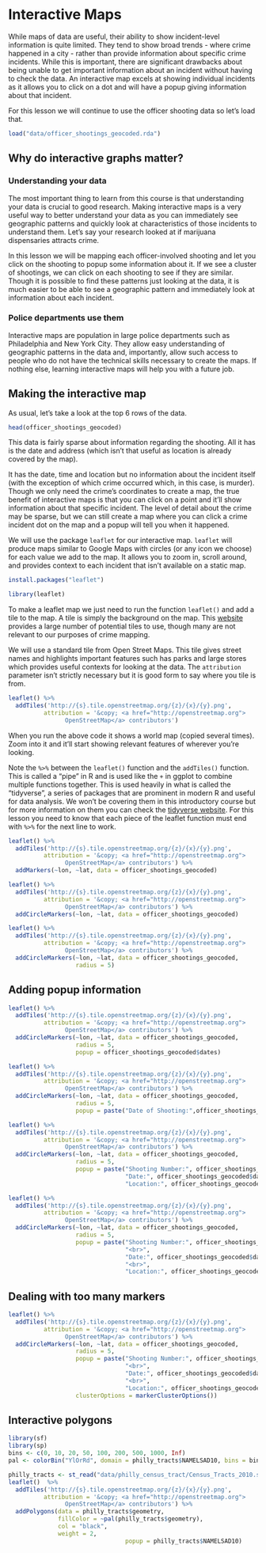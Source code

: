 # Interactive Maps

While maps of data are useful, their ability to show incident-level information is quite limited. They tend to show broad trends - where crime happened in a city - rather than provide information about specific crime incidents. While this is important, there are significant drawbacks about being unable to get important information about an incident without having to check the data. An interactive map excels at showing individual incidents as it allows you to click on a dot and will have a popup giving information about that incident.

For this lesson we will continue to use the officer shooting data so let's load that.

```r
load("data/officer_shootings_geocoded.rda")
```


## Why do interactive graphs matter?

### Understanding your data

The most important thing to learn from this course is that understanding your data is crucial to good research. Making interactive maps is a very useful way to better understand your data as you can immediately see geographic patterns and quickly look at characteristics of those incidents to understand them. Let's say your research looked at if marijuana dispensaries attracts crime. 

In this lesson we will be mapping each officer-involved shooting and let you click on the shooting to popup some information about it. If we see a cluster of shootings, we can click on each shooting to see if they are similar. Though it is possible to find these patterns just looking at the data, it is much easier to be able to see a geographic pattern and immediately look at information about each incident.

### Police departments use them

Interactive maps are population in large police departments such as Philadelphia and New York City. They allow easy understanding of geographic patterns in the data and, importantly, allow such access to people who do not have the technical skills necessary to create the maps. If nothing else, learning interactive maps will help you with a future job. 



## Making the interactive map 

As usual, let's take a look at the top 6 rows of the data.

```r
head(officer_shootings_geocoded)
```

This data is fairly sparse about information regarding the shooting. All it has is the date and address (which isn't that useful as location is already covered by the map). 

It has the date, time and location but  no information about the incident itself (with the exception of which crime occurred which, in this case, is murder). Though we only need the crime's coordinates to create a map, the true benefit of interactive maps is that you can click on a point and it'll show information about that specific incident. The level of detail about the crime may be sparse, but we can still create a map where you can click a crime incident dot on the map and a popup will tell you when it happened.


We will use the package `leaflet` for our interactive map. `leaflet` will produce maps similar to Google Maps with circles (or any icon we choose) for each value we add to the map. It allows you to zoom in, scroll around, and provides context to each incident that isn't available on a static map. 

```r
install.packages("leaflet")
```

```r
library(leaflet)
```

To make a leaflet map we just need to run the function `leaflet()` and add a tile to the map. A tile is simply the background on the map. This [website](https://leaflet-extras.github.io/leaflet-providers/preview/) provides a large number of potential tiles to use, though many are not relevant to our purposes of crime mapping. 

We will use a standard tile from Open Street Maps. This tile gives street names and highlights important features such has parks and large stores which provides useful contexts for looking at the data. The `attribution` parameter isn't strictly necessary but it is good form to say where you tile is from.  

```r
leaflet() %>% 
  addTiles('http://{s}.tile.openstreetmap.org/{z}/{x}/{y}.png', 
          attribution = '&copy; <a href="http://openstreetmap.org">
                OpenStreetMap</a> contributors')
```

When you run the above code it shows a world map (copied several times). Zoom into it and it'll start showing relevant features of wherever you're looking.

Note the `%>%` between the `leaflet()` function and the `addTiles()` function. This is called a "pipe" in R and is used like the `+` in ggplot to combine multiple functions together. This is used heavily in what is called the "tidyverse", a series of packages that are prominent in modern R and useful for data analysis. We won't be covering them in this introductory course but for more information on them you can check the  [tidyverse website](https://www.tidyverse.org/). For this lesson you need to know that each piece of the leaflet function must end with `%>%` for the next line to work. 

```r
leaflet() %>% 
  addTiles('http://{s}.tile.openstreetmap.org/{z}/{x}/{y}.png', 
          attribution = '&copy; <a href="http://openstreetmap.org">
                OpenStreetMap</a> contributors') %>%
  addMarkers(~lon, ~lat, data = officer_shootings_geocoded)
```


```r
leaflet() %>% 
  addTiles('http://{s}.tile.openstreetmap.org/{z}/{x}/{y}.png', 
          attribution = '&copy; <a href="http://openstreetmap.org">
                OpenStreetMap</a> contributors') %>%
  addCircleMarkers(~lon, ~lat, data = officer_shootings_geocoded)
```

```r
leaflet() %>% 
  addTiles('http://{s}.tile.openstreetmap.org/{z}/{x}/{y}.png', 
          attribution = '&copy; <a href="http://openstreetmap.org">
                OpenStreetMap</a> contributors') %>%
  addCircleMarkers(~lon, ~lat, data = officer_shootings_geocoded,
                   radius = 5)
```

## Adding popup information

```r
leaflet() %>% 
  addTiles('http://{s}.tile.openstreetmap.org/{z}/{x}/{y}.png', 
          attribution = '&copy; <a href="http://openstreetmap.org">
                OpenStreetMap</a> contributors') %>%
  addCircleMarkers(~lon, ~lat, data = officer_shootings_geocoded,
                   radius = 5,
                   popup = officer_shootings_geocoded$dates)
```

```r
leaflet() %>% 
  addTiles('http://{s}.tile.openstreetmap.org/{z}/{x}/{y}.png', 
          attribution = '&copy; <a href="http://openstreetmap.org">
                OpenStreetMap</a> contributors') %>%
  addCircleMarkers(~lon, ~lat, data = officer_shootings_geocoded,
                   radius = 5,
                   popup = paste("Date of Shooting:",officer_shootings_geocoded$dates))
```

```r
leaflet() %>% 
  addTiles('http://{s}.tile.openstreetmap.org/{z}/{x}/{y}.png', 
          attribution = '&copy; <a href="http://openstreetmap.org">
                OpenStreetMap</a> contributors') %>%
  addCircleMarkers(~lon, ~lat, data = officer_shootings_geocoded,
                   radius = 5,
                   popup = paste("Shooting Number:", officer_shootings_geocoded$shooting_number,
                                 "Date:", officer_shootings_geocoded$dates,
                                 "Location:", officer_shootings_geocoded$location))
```

```r
leaflet() %>% 
  addTiles('http://{s}.tile.openstreetmap.org/{z}/{x}/{y}.png', 
          attribution = '&copy; <a href="http://openstreetmap.org">
                OpenStreetMap</a> contributors') %>%
  addCircleMarkers(~lon, ~lat, data = officer_shootings_geocoded,
                   radius = 5,
                   popup = paste("Shooting Number:", officer_shootings_geocoded$shooting_number,
                                 "<br>",
                                 "Date:", officer_shootings_geocoded$dates,
                                 "<br>",
                                 "Location:", officer_shootings_geocoded$location))
```

## Dealing with too many markers


```r
leaflet() %>% 
  addTiles('http://{s}.tile.openstreetmap.org/{z}/{x}/{y}.png', 
          attribution = '&copy; <a href="http://openstreetmap.org">
                OpenStreetMap</a> contributors') %>%
  addCircleMarkers(~lon, ~lat, data = officer_shootings_geocoded,
                   radius = 5,
                   popup = paste("Shooting Number:", officer_shootings_geocoded$shooting_number,
                                 "<br>",
                                 "Date:", officer_shootings_geocoded$dates,
                                 "<br>",
                                 "Location:", officer_shootings_geocoded$location),
                   clusterOptions = markerClusterOptions())
```

## Interactive polygons

```r
library(sf)
library(sp)
bins <- c(0, 10, 20, 50, 100, 200, 500, 1000, Inf)
pal <- colorBin("YlOrRd", domain = philly_tracts$NAMELSAD10, bins = bins)

philly_tracts <- st_read("data/philly_census_tract/Census_Tracts_2010.shp")
leaflet()  %>% 
  addTiles('http://{s}.tile.openstreetmap.org/{z}/{x}/{y}.png', 
          attribution = '&copy; <a href="http://openstreetmap.org">
                OpenStreetMap</a> contributors') %>%
  addPolygons(data = philly_tracts$geometry,
              fillColor = ~pal(philly_tracts$geometry),
              col = "black",
              weight = 2,
                                 popup = philly_tracts$NAMELSAD10)
```

